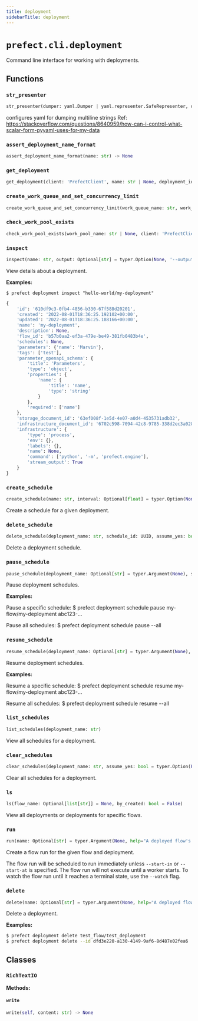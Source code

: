 ```yaml
---
title: deployment
sidebarTitle: deployment
---
```


# `prefect.cli.deployment`



Command line interface for working with deployments.


## Functions

### `str_presenter` <sup><a href="https://github.com/PrefectHQ/prefect/blob/main/src/prefect/cli/deployment.py#L65" target="_blank"><Icon icon="github" style="width: 14px; height: 14px;" /></a></sup>

```python
str_presenter(dumper: yaml.Dumper | yaml.representer.SafeRepresenter, data: str) -> yaml.ScalarNode
```


configures yaml for dumping multiline strings
Ref: https://stackoverflow.com/questions/8640959/how-can-i-control-what-scalar-form-pyyaml-uses-for-my-data


### `assert_deployment_name_format` <sup><a href="https://github.com/PrefectHQ/prefect/blob/main/src/prefect/cli/deployment.py#L91" target="_blank"><Icon icon="github" style="width: 14px; height: 14px;" /></a></sup>

```python
assert_deployment_name_format(name: str) -> None
```

### `get_deployment` <sup><a href="https://github.com/PrefectHQ/prefect/blob/main/src/prefect/cli/deployment.py#L98" target="_blank"><Icon icon="github" style="width: 14px; height: 14px;" /></a></sup>

```python
get_deployment(client: 'PrefectClient', name: str | None, deployment_id: str | None) -> DeploymentResponse
```

### `create_work_queue_and_set_concurrency_limit` <sup><a href="https://github.com/PrefectHQ/prefect/blob/main/src/prefect/cli/deployment.py#L119" target="_blank"><Icon icon="github" style="width: 14px; height: 14px;" /></a></sup>

```python
create_work_queue_and_set_concurrency_limit(work_queue_name: str, work_pool_name: str | None, work_queue_concurrency: int | None) -> None
```

### `check_work_pool_exists` <sup><a href="https://github.com/PrefectHQ/prefect/blob/main/src/prefect/cli/deployment.py#L189" target="_blank"><Icon icon="github" style="width: 14px; height: 14px;" /></a></sup>

```python
check_work_pool_exists(work_pool_name: str | None, client: 'PrefectClient | None' = None)
```

### `inspect` <sup><a href="https://github.com/PrefectHQ/prefect/blob/main/src/prefect/cli/deployment.py#L224" target="_blank"><Icon icon="github" style="width: 14px; height: 14px;" /></a></sup>

```python
inspect(name: str, output: Optional[str] = typer.Option(None, '--output', '-o', help='Specify an output format. Currently supports: json'))
```


View details about a deployment.

**Examples:**

`$ prefect deployment inspect "hello-world/my-deployment"`

```python
{
    'id': '610df9c3-0fb4-4856-b330-67f588d20201',
    'created': '2022-08-01T18:36:25.192102+00:00',
    'updated': '2022-08-01T18:36:25.188166+00:00',
    'name': 'my-deployment',
    'description': None,
    'flow_id': 'b57b0aa2-ef3a-479e-be49-381fb0483b4e',
    'schedules': None,
    'parameters': {'name': 'Marvin'},
    'tags': ['test'],
    'parameter_openapi_schema': {
        'title': 'Parameters',
        'type': 'object',
        'properties': {
            'name': {
                'title': 'name',
                'type': 'string'
            }
        },
        'required': ['name']
    },
    'storage_document_id': '63ef008f-1e5d-4e07-a0d4-4535731adb32',
    'infrastructure_document_id': '6702c598-7094-42c8-9785-338d2ec3a028',
    'infrastructure': {
        'type': 'process',
        'env': {},
        'labels': {},
        'name': None,
        'command': ['python', '-m', 'prefect.engine'],
        'stream_output': True
    }
}
```


### `create_schedule` <sup><a href="https://github.com/PrefectHQ/prefect/blob/main/src/prefect/cli/deployment.py#L311" target="_blank"><Icon icon="github" style="width: 14px; height: 14px;" /></a></sup>

```python
create_schedule(name: str, interval: Optional[float] = typer.Option(None, '--interval', help='An interval to schedule on, specified in seconds', min=0.0001), interval_anchor: Optional[str] = typer.Option(None, '--anchor-date', help='The anchor date for an interval schedule'), rrule_string: Optional[str] = typer.Option(None, '--rrule', help='Deployment schedule rrule string'), cron_string: Optional[str] = typer.Option(None, '--cron', help='Deployment schedule cron string'), cron_day_or: bool = typer.Option(True, '--day_or', help='Control how croniter handles `day` and `day_of_week` entries'), timezone: Optional[str] = typer.Option(None, '--timezone', help="Deployment schedule timezone string e.g. 'America/New_York'"), active: bool = typer.Option(True, '--active', help='Whether the schedule is active. Defaults to True.'), replace: Optional[bool] = typer.Option(False, '--replace', help="Replace the deployment's current schedule(s) with this new schedule."), assume_yes: Optional[bool] = typer.Option(False, '--accept-yes', '-y', help='Accept the confirmation prompt without prompting'))
```


Create a schedule for a given deployment.


### `delete_schedule` <sup><a href="https://github.com/PrefectHQ/prefect/blob/main/src/prefect/cli/deployment.py#L470" target="_blank"><Icon icon="github" style="width: 14px; height: 14px;" /></a></sup>

```python
delete_schedule(deployment_name: str, schedule_id: UUID, assume_yes: bool = typer.Option(False, '--accept-yes', '-y', help='Accept the confirmation prompt without prompting'))
```


Delete a deployment schedule.


### `pause_schedule` <sup><a href="https://github.com/PrefectHQ/prefect/blob/main/src/prefect/cli/deployment.py#L510" target="_blank"><Icon icon="github" style="width: 14px; height: 14px;" /></a></sup>

```python
pause_schedule(deployment_name: Optional[str] = typer.Argument(None), schedule_id: Optional[UUID] = typer.Argument(None), _all: bool = typer.Option(False, '--all', help='Pause all deployment schedules'))
```


Pause deployment schedules.

**Examples:**

Pause a specific schedule:
    $ prefect deployment schedule pause my-flow/my-deployment abc123-...

Pause all schedules:
    $ prefect deployment schedule pause --all


### `resume_schedule` <sup><a href="https://github.com/PrefectHQ/prefect/blob/main/src/prefect/cli/deployment.py#L590" target="_blank"><Icon icon="github" style="width: 14px; height: 14px;" /></a></sup>

```python
resume_schedule(deployment_name: Optional[str] = typer.Argument(None), schedule_id: Optional[UUID] = typer.Argument(None), _all: bool = typer.Option(False, '--all', help='Resume all deployment schedules'))
```


Resume deployment schedules.

**Examples:**

Resume a specific schedule:
    $ prefect deployment schedule resume my-flow/my-deployment abc123-...

Resume all schedules:
    $ prefect deployment schedule resume --all


### `list_schedules` <sup><a href="https://github.com/PrefectHQ/prefect/blob/main/src/prefect/cli/deployment.py#L670" target="_blank"><Icon icon="github" style="width: 14px; height: 14px;" /></a></sup>

```python
list_schedules(deployment_name: str)
```


View all schedules for a deployment.


### `clear_schedules` <sup><a href="https://github.com/PrefectHQ/prefect/blob/main/src/prefect/cli/deployment.py#L713" target="_blank"><Icon icon="github" style="width: 14px; height: 14px;" /></a></sup>

```python
clear_schedules(deployment_name: str, assume_yes: bool = typer.Option(False, '--accept-yes', '-y', help='Accept the confirmation prompt without prompting'))
```


Clear all schedules for a deployment.


### `ls` <sup><a href="https://github.com/PrefectHQ/prefect/blob/main/src/prefect/cli/deployment.py#L750" target="_blank"><Icon icon="github" style="width: 14px; height: 14px;" /></a></sup>

```python
ls(flow_name: Optional[list[str]] = None, by_created: bool = False)
```


View all deployments or deployments for specific flows.


### `run` <sup><a href="https://github.com/PrefectHQ/prefect/blob/main/src/prefect/cli/deployment.py#L799" target="_blank"><Icon icon="github" style="width: 14px; height: 14px;" /></a></sup>

```python
run(name: Optional[str] = typer.Argument(None, help="A deployed flow's name: <FLOW_NAME>/<DEPLOYMENT_NAME>"), deployment_id: Optional[str] = typer.Option(None, '--id', help='A deployment id to search for if no name is given'), job_variables: list[str] = typer.Option(None, '-jv', '--job-variable', help='A key, value pair (key=value) specifying a flow run job variable. The value will be interpreted as JSON. May be passed multiple times to specify multiple job variable values.'), params: list[str] = typer.Option(None, '-p', '--param', help='A key, value pair (key=value) specifying a flow parameter. The value will be interpreted as JSON. May be passed multiple times to specify multiple parameter values.'), multiparams: Optional[str] = typer.Option(None, '--params', help="A mapping of parameters to values. To use a stdin, pass '-'. Any parameters passed with `--param` will take precedence over these values."), start_in: Optional[str] = typer.Option(None, '--start-in', help="A human-readable string specifying a time interval to wait before starting the flow run. E.g. 'in 5 minutes', 'in 1 hour', 'in 2 days'."), start_at: Optional[str] = typer.Option(None, '--start-at', help="A human-readable string specifying a time to start the flow run. E.g. 'at 5:30pm', 'at 2022-08-01 17:30', 'at 2022-08-01 17:30:00'."), tags: list[str] = typer.Option(None, '--tag', help='Tag(s) to be applied to flow run.'), watch: bool = typer.Option(False, '--watch', help='Whether to poll the flow run until a terminal state is reached.'), watch_interval: Optional[int] = typer.Option(None, '--watch-interval', help='How often to poll the flow run for state changes (in seconds).'), watch_timeout: Optional[int] = typer.Option(None, '--watch-timeout', help='Timeout for --watch.'), flow_run_name: Optional[str] = typer.Option(None, '--flow-run-name', help='Custom name to give the flow run.'))
```


Create a flow run for the given flow and deployment.

The flow run will be scheduled to run immediately unless `--start-in` or `--start-at` is specified.
The flow run will not execute until a worker starts.
To watch the flow run until it reaches a terminal state, use the `--watch` flag.


### `delete` <sup><a href="https://github.com/PrefectHQ/prefect/blob/main/src/prefect/cli/deployment.py#L1053" target="_blank"><Icon icon="github" style="width: 14px; height: 14px;" /></a></sup>

```python
delete(name: Optional[str] = typer.Argument(None, help="A deployed flow's name: <FLOW_NAME>/<DEPLOYMENT_NAME>"), deployment_id: Optional[UUID] = typer.Option(None, '--id', help='A deployment id to search for if no name is given'), _all: bool = typer.Option(False, '--all', help='Delete all deployments'))
```


Delete a deployment.

**Examples:**

```bash
$ prefect deployment delete test_flow/test_deployment
$ prefect deployment delete --id dfd3e220-a130-4149-9af6-8d487e02fea6
```


## Classes

### `RichTextIO` <sup><a href="https://github.com/PrefectHQ/prefect/blob/main/src/prefect/cli/deployment.py#L212" target="_blank"><Icon icon="github" style="width: 14px; height: 14px;" /></a></sup>

**Methods:**

#### `write` <sup><a href="https://github.com/PrefectHQ/prefect/blob/main/src/prefect/cli/deployment.py#L217" target="_blank"><Icon icon="github" style="width: 14px; height: 14px;" /></a></sup>

```python
write(self, content: str) -> None
```
